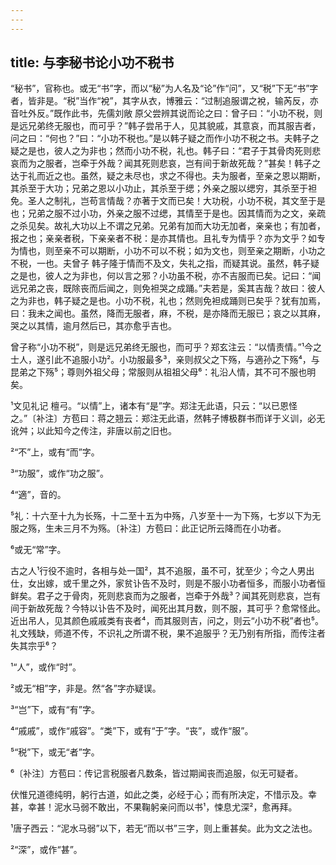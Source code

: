 ```yaml
---
---
---
```

title: 与李秘书论小功不税书
---







“秘书”，官称也。或无“书”字，而以“秘”为人名及“论”作“问”，又“税”下无“书”字者，皆非是。“税”当作“裞”，其字从衣，博雅云：“过制追服谓之裞，输芮反，亦音吐外反。”既作此书，先儒刘敞 原父尝辨其说而论之曰：曾子曰：“小功不税，则是远兄弟终无服也，而可乎？”韩子尝吊于人，见其貌戚，其意哀，而其服吉者，问之曰：“何也？”曰：“小功不税也。”是以韩子疑之而作小功不税之书。夫韩子之疑之是也，彼人之为非也；然而小功不税，礼也。韩子曰：“君子于其骨肉死则悲哀而为之服者，岂牵于外哉？闻其死则悲哀，岂有间于新故死哉？”甚矣！韩子之达于礼而近之也。虽然，疑之未尽也，求之不得也。夫为服者，至亲之恩以期断，其杀至于大功；兄弟之恩以小功止，其杀至于缌；外亲之服以缌穷，其杀至于袒免。圣人之制礼，岂苟言情哉？亦著于文而已矣！大功税，小功不税，其文至于是也；兄弟之服不过小功，外亲之服不过缌，其情至于是也。因其情而为之文，亲疏之杀见矣。故礼大功以上不谓之兄弟。兄弟有加而大功无加者，亲亲也；有加者，报之也；亲亲者税，下亲亲者不税：是亦其情也。且礼专为情乎？亦为文乎？如专为情也，则至亲不可以期断，小功不可以不税；如为文也，则至亲之期断，小功之不税，一也。夫曾子 韩子隆于情而不及文，失礼之指，而疑其说。虽然，韩子疑之是也，彼人之为非也，何以言之邪？小功虽不税，亦不吉服而已矣。记曰：“闻远兄弟之丧，既除丧而后闻之，则免袒哭之成踊。”夫若是，奚其吉哉？故曰：彼人之为非也，韩子疑之是也。小功不税，礼也；然则免袒成踊则已矣乎？犹有加焉，曰：我未之闻也。虽然，降而无服者，麻，不税，是亦降而无服已；哀之以其麻，哭之以其情，逾月然后已，其亦愈乎吉也。

曾子称“小功不税”，则是远兄弟终无服也，而可乎？郑玄注云：“以情责情。”¹今之士人，遂引此不追服小功²。小功服最多³，亲则叔父之下殇，与適孙之下殇⁴，与昆弟之下殇⁵；尊则外祖父母；常服则从祖祖父母⁶：礼沿人情，其不可不服也明矣。

¹文见礼记 檀弓。“以情”上，诸本有“是”字。郑注无此语，只云：“以已恩怪之。”〔补注〕方苞曰：蒋之翘云：郑注无此语，然韩子博极群书而详于义训，必无讹舛；以此知今之传注，非唐以前之旧也。

²“不”上，或有“而”字。

³“功服”，或作“功之服”。

⁴“適”，音的。

⁵礼：十六至十九为长殇，十二至十五为中殇，八岁至十一为下殇，七岁以下为无服之殇，生未三月不为殇。〔补注〕方苞曰：此正记所云降而在小功者。

⁶或无“常”字。

古之人¹行役不逾时，各相与处一国²，其不追服，虽不可，犹至少；今之人男出仕，女出嫁，或千里之外，家贫讣告不及时，则是不服小功者恒多，而服小功者恒鲜矣。君子之于骨肉，死则悲哀而为之服者，岂牵于外哉³？闻其死则悲哀，岂有间于新故死哉？今特以讣告不及时，闻死出其月数，则不服，其可乎？愈常怪此。近出吊人，见其颜色戚戚类有丧者⁴，而其服则吉，问之，则云“小功不税”者也⁵。礼文残缺，师道不传，不识礼之所谓不税，果不追服乎？无乃别有所指，而传注者失其宗乎⁶？

¹“人”，或作“时”。

²或无“相”字，非是。然“各”字亦疑误。

³“岂”下，或有“有”字。

⁴“戚戚”，或作“戚容”。“类”下，或有“于”字。“丧”，或作“服”。

⁵“税”下，或无“者”字。

⁶〔补注〕方苞曰：传记言税服者凡数条，皆过期闻丧而追服，似无可疑者。

伏惟兄道德纯明，躬行古道，如此之类，必经于心；而有所决定，不惜示及。幸甚，幸甚！泥水马弱不敢出，不果鞠躬亲问而以书¹，悚息尤深²，愈再拜。

¹唐子西云：“泥水马弱”以下，若无“而以书”三字，则上重甚矣。此为文之法也。

²“深”，或作“甚”。
